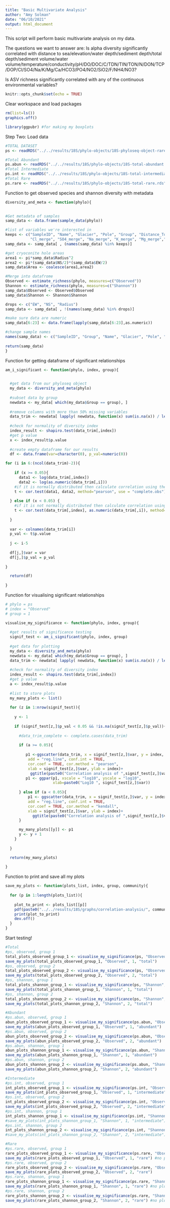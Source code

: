 ```yaml
---
title: "Basic Multivariate Analysis"
author: "Amy Solman"
date: "06/10/2021"
output: html_document
---
```


This script will perform basic multivariate analysis on my data.

The questions we want to answer are:
Is alpha diversity significantly correlated with distance to sea/elevation/water depth/sediment depth/total depth/sediment volume/water volume/temperature/conductivity/pH/DO/DOC/C/TDN/TIN/TON/N/DON/TCP/DOP/Cl/SO4/Na/K/Mg/Ca/HCO3/PO4/NO2/SiO2/F/NH4/NO3?

Is ASV richness significantly correlated with any of the continuous environmental variables?

```r
knitr::opts_chunk$set(echo = TRUE)
```

Clear workspace and load packages
```r
rm(list=ls())
graphics.off()

library(ggpubr) #for making my boxplots

```

Step Two: Load data 
```r
#TOTAL DATASET
ps <- readRDS("../../results/18S/phylo-objects/18S-phyloseq-object-rarefied.rds")

#Total Abundant
ps.abun <- readRDS("../../results/18S/phylo-objects/18S-total-abundant.rds")
#Total Intermediate
ps.int <- readRDS("../../results/18S/phylo-objects/18S-total-intermediate.rds")
#Total Rare
ps.rare <- readRDS("../../results/18S/phylo-objects/18S-total-rare.rds")
```

Function to get observed species and shannon diversity with metadata
```r

diversity_and_meta <- function(phylo){
  

#Get metadata of samples
samp_data <- data.frame(sample_data(phylo))

#list of variables we're interested in 
keeps <- c("SampleID", "Name", "Glacier", "Pole", "Group", "Distance_To_Sea", "Elevation", "Water_Depth", "Sediment_Depth", "Total_Depth","Conductivity", "pH", "DOC_mgL.1",
           "Cl_merge", "SO4_merge", "Na_merge", "K_merge", "Mg_merge","Ca_merge", "HCO3_merge", "Radius", "EW", "NS")
samp_data <- samp_data[ , (names(samp_data) %in% keeps)]

#get cryoconite hole areas
area1 <- pi*samp_data$Radius^2
area2 <- pi*(samp_data$NS/2)*(samp_data$EW/2)
samp_data$Area <- coalesce(area1,area2)

#Merge into datafrome
Observed <- estimate_richness(phylo, measures=c("Observed"))
Shannon <- estimate_richness(phylo, measures=c("Shannon"))
samp_data$Observed <- Observed$Observed
samp_data$Shannon <- Shannon$Shannon

drops <- c("EW", "NS", "Radius")
samp_data <- samp_data[ , !(names(samp_data) %in% drops)]

#make sure data are numeric
samp_data[6:23] <- data.frame(lapply(samp_data[6:23],as.numeric))

#change sample names 
names(samp_data) <- c("SampleID", "Group", "Name", "Glacier", "Pole", "Distance_To_Sea", "Elevation", "Water_Depth", "Sediment_Depth", "Total_Depth","Conductivity", "pH", "DOC_mgL.1", "Cl", "SO4", "Na", "K", "Mg","Ca", "HCO3", "Area", "Observed","Shannon")
  
return(samp_data)
}

```

Function for getting dataframe of significant relationships
```r

am_i_significant <- function(phylo, index, group){
  

  #get data from our phyloseq object
  my_data <- diversity_and_meta(phylo)
  
  #subset data by group
  newdata <- my_data[ which(my_data$Group == group), ]
  
  #remove columns with more than 50% missing variables
  data_trim <- newdata[ lapply( newdata, function(x) sum(is.na(x)) / length(x) ) < 0.5 ]
  
  #check for normality of diversity index
  index_result <- shapiro.test(data_trim[,index])
  #get p value
  x <- index_result$p.value
  
  #create empty dataframe for our results
  df <- data.frame(var=character(0), p_val=numeric(0))

for (i in 6:(ncol(data_trim)-2)){
  
    if (x >= 0.05){
      data1 <- log(data_trim[,index])
      data2 <- log(as.numeric(data_trim[,i]))
    #if it is normally distributed then calculate correlation using the pearson method
    t <- cor.test(data1, data2, method="pearson", use = "complete.obs")
    
  } else if (x < 0.05) {
    #if it is not normally distributed then calculate correlation using the kendall method
    t <- cor.test(data_trim[,index], as.numeric(data_trim[,i]), method="kendall", use = "complete.obs")
    
  }
  
  var <- colnames(data_trim[i])
  p_val <- t$p.value
  
  j <- i-5
  
  df[j,]$var = var
  df[j,]$p_val = p_val
  
}

  return(df)
  
}

```

Function for visualising significant relationships
```r
# phylo = ps
# index = "Observed"
# group = 1

visualise_my_significance <- function(phylo, index, group){
  
  #get results of significance testing
  signif_test <- am_i_significant(phylo, index, group)
  
  #get data for plotting
  my_data <- diversity_and_meta(phylo)
  newdata <- my_data[ which(my_data$Group == group), ]
  data_trim <- newdata[ lapply( newdata, function(x) sum(is.na(x)) / length(x) ) < 0.5 ]
  
  #check for normality of diversity index
  index_result <- shapiro.test(data_trim[,index])
  #get p value
  a <- index_result$p.value
  
  #list to store plots
  my_many_plots <- list()
  
  for (z in 1:nrow(signif_test)){
    
    y <- 1
    
    if (signif_test[z,]$p_val < 0.05 && !is.na(signif_test[z,]$p_val)){
      
      #data_trim_complete <- complete.cases(data_trim)
      
      if (a >= 0.05){
         
         p1 <-ggscatter(data_trim, x = signif_test[z,]$var, y = index, 
          add = "reg.line", conf.int = TRUE, 
          cor.coef = TRUE, cor.method = "pearson",
          xlab = signif_test[z,]$var, ylab = index)+
           ggtitle(paste0("Correlation analysis of ",signif_test[z,]$var, " and ", index))
         p1 <- ggpar(p1, xscale = "log10", yscale = "log10",
                     xlab=paste0("Log10 ", signif_test[z,]$var)) 
               
      } else if (a < 0.05){
          p1 <- ggscatter(data_trim, x = signif_test[z,]$var, y = index, 
          add = "reg.line", conf.int = TRUE, 
          cor.coef = TRUE, cor.method = "kendall",
          xlab = signif_test[z,]$var, ylab = index)+
            ggtitle(paste0("Correlation analysis of ",signif_test[z,]$var, " and ", index))
      }

      my_many_plots[[y]] <- p1
      y <- y + 1
    }
    
  }

  return(my_many_plots)
  
}

```

Function to print and save all my plots
```r
save_my_plots <- function(plots_list, index, group, community){
  
  for (p in 1:length(plots_list)){
    
    plot_to_print <- plots_list[[p]]
    pdf(paste0("../../results/18S/graphs/correlation-analysis/", community, "-correlation-", index, "-",as.character(plot_to_print$labels[3]), "-group-", group, ".pdf"))
    print(plot_to_print)
    dev.off()
  }
}


```

Start testing!
```r
#Total
#ps, observed, group 1
total_plots_observed_group_1 <- visualise_my_significance(ps, "Observed", 1)
save_my_plots(total_plots_observed_group_1, "Observed", 1, "total")
#ps, observed, group 2
total_plots_observed_group_2 <- visualise_my_significance(ps, "Observed", 2)
save_my_plots(total_plots_observed_group_2, "Observed", 2, "total")
#ps, shannon, group 1
total_plots_shannon_group_1 <- visualise_my_significance(ps, "Shannon", 1)
save_my_plots(total_plots_shannon_group_1, "Shannon", 1, "total")
#ps, shannon, group 2
total_plots_shannon_group_2 <- visualise_my_significance(ps, "Shannon", 2)
save_my_plots(total_plots_shannon_group_2, "Shannon", 2, "total")

#Abundant
#ps.abun, observed, group 1
abun_plots_observed_group_1 <- visualise_my_significance(ps.abun, "Observed", 1)
save_my_plots(abun_plots_observed_group_1, "Observed", 1, "abundant")
#ps.abun, observed, group 2
abun_plots_observed_group_2 <- visualise_my_significance(ps.abun, "Observed", 2)
save_my_plots(abun_plots_observed_group_2, "Observed", 2, "abundant") 
#ps.abun, shannon, group 1
abun_plots_shannon_group_1 <- visualise_my_significance(ps.abun, "Shannon", 1)
save_my_plots(abun_plots_shannon_group_1, "Shannon", 1, "abundant")
#ps.abun, shannon, group 2
abun_plots_shannon_group_2 <- visualise_my_significance(ps.abun, "Shannon", 2)
save_my_plots(abun_plots_shannon_group_2, "Shannon", 2, "abundant")

#Intermediate
#ps.int, observed, group 1
int_plots_observed_group_1 <- visualise_my_significance(ps.int, "Observed", 1)
save_my_plots(int_plots_observed_group_1, "Observed", 1, "intermediate")
#ps.int, observed, group 2
int_plots_observed_group_2 <- visualise_my_significance(ps.int, "Observed", 2)
save_my_plots(int_plots_observed_group_2, "Observed", 2, "intermediate")
#ps.int, shannon, group 1
int_plots_shannon_group_1 <- visualise_my_significance(ps.int, "Shannon", 1)
#save_my_plots(int_plots_shannon_group_1, "Shannon", 1, "intermediate") #no plots
#ps.int, shannon, group 2
int_plots_shannon_group_2 <- visualise_my_significance(ps.int, "Shannon", 2)
#save_my_plots(int_plots_shannon_group_2, "Shannon", 2, "intermediate") #no plots

#Rare
#ps.rare, observed, group 1
rare_plots_observed_group_1 <- visualise_my_significance(ps.rare, "Observed", 1)
save_my_plots(rare_plots_observed_group_1, "Observed", 1, "rare") #no plots
#ps.rare, observed, group 2
rare_plots_observed_group_2 <- visualise_my_significance(ps.rare, "Observed", 2)
save_my_plots(rare_plots_observed_group_2, "Observed", 2, "rare")
#ps.rare, shannon, group 1
rare_plots_shannon_group_1 <- visualise_my_significance(ps.rare, "Shannon", 1)
save_my_plots(rare_plots_shannon_group_1, "Shannon", 1, "rare") #no plots
#ps.rare, shannon, group 2
rare_plots_shannon_group_2 <- visualise_my_significance(ps.rare, "Shannon", 2)
save_my_plots(rare_plots_shannon_group_2, "Shannon", 2, "rare") #no plots
```